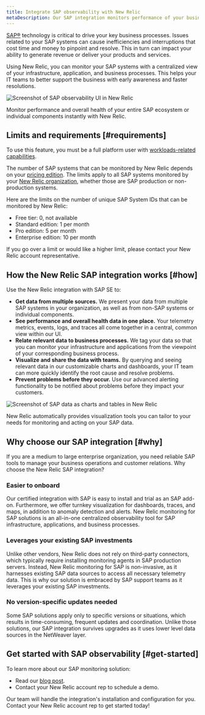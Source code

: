 ```yaml
---
title: Integrate SAP observability with New Relic
metaDescription: Our SAP integration monitors performance of your business processes. To get started, contact your New Relic account rep.
---
```




[SAP&reg;](https://www.sap.com/) technology is critical to drive your key business processes. Issues related to your SAP systems can cause inefficiencies and interruptions that cost time and money to pinpoint and resolve. This in turn can impact your ability to generate revenue or deliver your products and services.

Using New Relic, you can monitor your SAP systems with a centralized view of your infrastructure, application, and business processes. This helps your IT teams to better support the business with early awareness and faster resolutions.

<img
  title="SAP observability in New Relic"
  alt="Screenshot of SAP observability UI in New Relic"
  src={otherSapNavigatorUi}
/>

<figcaption>
  Monitor performance and overall health of your entire SAP ecosystem or individual components instantly with New Relic.
</figcaption>

## Limits and requirements [#requirements]

To use this feature, you must be a full platform user with [workloads-related capabilities](/docs/accounts/accounts-billing/new-relic-one-user-management/user-capabilities/#capability-definitions). 

The number of SAP systems that can be monitored by New Relic depends on your [pricing edition](https://newrelic.com/pricing). The limits apply to all SAP systems monitored by your [New Relic organization](/docs/accounts/accounts-billing/account-structure/new-relic-account-structure), whether those are SAP production or non-production systems. 

Here are the limits on the number of unique SAP System IDs that can be monitored by New Relic:
* Free tier: 0, not available
* Standard edition: 1 per month
* Pro edition: 5 per month
* Enterprise edition: 10 per month

If you go over a limit or would like a higher limit, please contact your New Relic account representative.

## How the New Relic SAP integration works [#how]

Use the New Relic integration with SAP SE to:

* **Get data from multiple sources.** We present your data from multiple SAP systems in your organization, as well as from non-SAP systems or individual components.
* **See performance and overall health data in one place.** Your telemetry metrics, events, logs, and traces all come together in a central, common view within our UI.
* **Relate relevant data to business processes.** We tag your data so that you can monitor your infrastructure and applications from the viewpoint of your corresponding business process.
* **Visualize and share the data with teams.** By querying and seeing relevant data in our customizable charts and dashboards, your IT team can more quickly identify the root cause and resolve problems.
* **Prevent problems before they occur.** Use our advanced alerting functionality to be notified about problems before they impact your customers.

<img
  title="SAP dashboard example in New Relic"
  alt="Screenshot of SAP data as charts and tables in New Relic"
  src={accountsSAPDashboard}
/>

<figcaption>
  New Relic automatically provides visualization tools you can tailor to your needs for monitoring and acting on your SAP data.
</figcaption>

## Why choose our SAP integration [#why]

If you are a medium to large enterprise organization, you need reliable SAP tools to manage your business operations and customer relations. Why choose the New Relic SAP integration? 

### Easier to onboard

Our certified integration with SAP is easy to install and trial as an SAP add-on. Furthermore, we offer turnkey visualization for dashboards, traces, and maps, in addition to anomaly detection and alerts. New Relic monitoring for SAP solutions is an all-in-one centralized observability tool for SAP infrastructure, applications, and business processes.

### Leverages your existing SAP investments

Unlike other vendors, New Relic does not rely on third-party connectors, which typically require installing monitoring agents in SAP production servers. Instead, New Relic monitoring for SAP is non-invasive, as it harnesses existing SAP data sources to access all necessary telemetry data. This is why our solution is embraced by SAP support teams as it leverages your existing SAP investments.

### No version-specific updates needed

Some SAP solutions apply only to specific versions or situations, which results in time-consuming, frequent updates and coordination. Unlike those solutions, our SAP integration survives upgrades as it uses lower level data sources in the NetWeaver layer.

## Get started with SAP observability [#get-started]

To learn more about our SAP monitoring solution:

* Read our [blog post](https://newrelic.com/blog/nerdlog/monitor-sap-systems).
* Contact your New Relic account rep to schedule a demo.

Our team will handle the integration's installation and configuration for you. Contact your New Relic account rep to get started today! 
